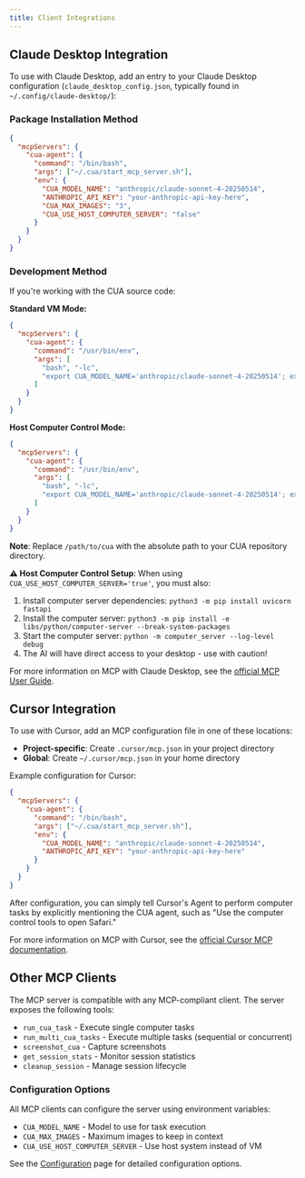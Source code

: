 ```yaml
---
title: Client Integrations
---
```


## Claude Desktop Integration

To use with Claude Desktop, add an entry to your Claude Desktop configuration (`claude_desktop_config.json`, typically found in `~/.config/claude-desktop/`):

### Package Installation Method

```json
{
  "mcpServers": {
    "cua-agent": {
      "command": "/bin/bash",
      "args": ["~/.cua/start_mcp_server.sh"],
      "env": {
        "CUA_MODEL_NAME": "anthropic/claude-sonnet-4-20250514",
        "ANTHROPIC_API_KEY": "your-anthropic-api-key-here",
        "CUA_MAX_IMAGES": "3",
        "CUA_USE_HOST_COMPUTER_SERVER": "false"
      }
    }
  }
}
```

### Development Method

If you're working with the CUA source code:

**Standard VM Mode:**
```json
{
  "mcpServers": {
    "cua-agent": {
      "command": "/usr/bin/env",
      "args": [
        "bash", "-lc",
        "export CUA_MODEL_NAME='anthropic/claude-sonnet-4-20250514'; export ANTHROPIC_API_KEY='your-anthropic-api-key-here'; /path/to/cua/libs/python/mcp-server/scripts/start_mcp_server.sh"
      ]
    }
  }
}
```

**Host Computer Control Mode:**
```json
{
  "mcpServers": {
    "cua-agent": {
      "command": "/usr/bin/env",
      "args": [
        "bash", "-lc",
        "export CUA_MODEL_NAME='anthropic/claude-sonnet-4-20250514'; export ANTHROPIC_API_KEY='your-anthropic-api-key-here'; export CUA_USE_HOST_COMPUTER_SERVER='true'; export CUA_MAX_IMAGES='1'; /path/to/cua/libs/python/mcp-server/scripts/start_mcp_server.sh"
      ]
    }
  }
}
```

**Note**: Replace `/path/to/cua` with the absolute path to your CUA repository directory.

**⚠️ Host Computer Control Setup**: When using `CUA_USE_HOST_COMPUTER_SERVER='true'`, you must also:
1. Install computer server dependencies: `python3 -m pip install uvicorn fastapi`
2. Install the computer server: `python3 -m pip install -e libs/python/computer-server --break-system-packages`
3. Start the computer server: `python -m computer_server --log-level debug`
4. The AI will have direct access to your desktop - use with caution!

For more information on MCP with Claude Desktop, see the [official MCP User Guide](https://modelcontextprotocol.io/quickstart/user).

## Cursor Integration

To use with Cursor, add an MCP configuration file in one of these locations:

- **Project-specific**: Create `.cursor/mcp.json` in your project directory
- **Global**: Create `~/.cursor/mcp.json` in your home directory

Example configuration for Cursor:

```json
{
  "mcpServers": {
    "cua-agent": {
      "command": "/bin/bash",
      "args": ["~/.cua/start_mcp_server.sh"],
      "env": {
        "CUA_MODEL_NAME": "anthropic/claude-sonnet-4-20250514",
        "ANTHROPIC_API_KEY": "your-anthropic-api-key-here"
      }
    }
  }
}
```

After configuration, you can simply tell Cursor's Agent to perform computer tasks by explicitly mentioning the CUA agent, such as "Use the computer control tools to open Safari."

For more information on MCP with Cursor, see the [official Cursor MCP documentation](https://docs.cursor.com/context/model-context-protocol).

## Other MCP Clients

The MCP server is compatible with any MCP-compliant client. The server exposes the following tools:

- `run_cua_task` - Execute single computer tasks
- `run_multi_cua_tasks` - Execute multiple tasks (sequential or concurrent)
- `screenshot_cua` - Capture screenshots
- `get_session_stats` - Monitor session statistics
- `cleanup_session` - Manage session lifecycle

### Configuration Options

All MCP clients can configure the server using environment variables:

- `CUA_MODEL_NAME` - Model to use for task execution
- `CUA_MAX_IMAGES` - Maximum images to keep in context
- `CUA_USE_HOST_COMPUTER_SERVER` - Use host system instead of VM

See the [Configuration](/docs/libraries/mcp-server/configuration) page for detailed configuration options.
